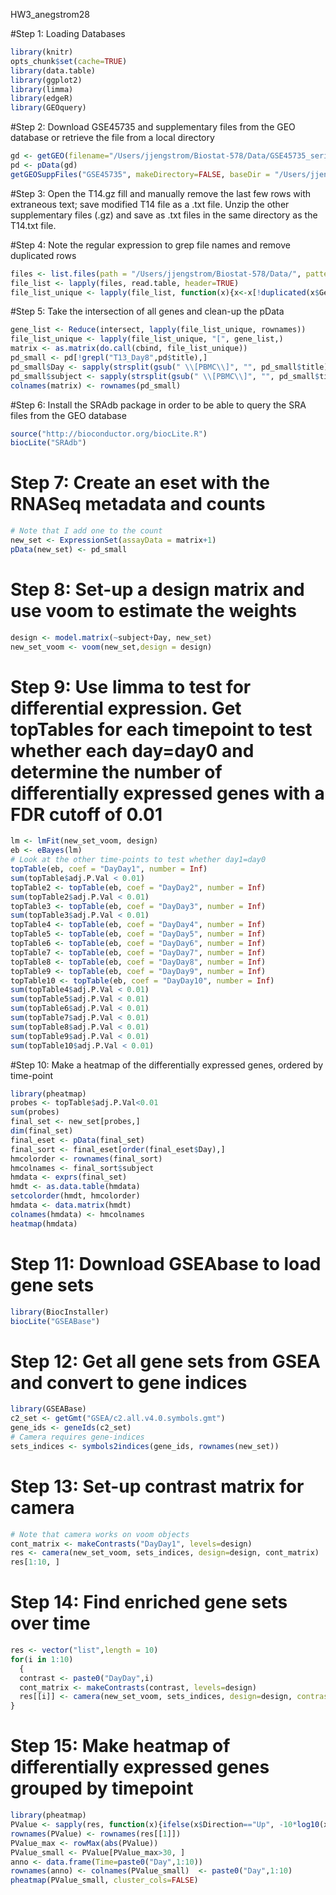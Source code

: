 HW3_anegstrom28

#Step 1: Loading Databases
```r
library(knitr)
opts_chunk$set(cache=TRUE)
library(data.table)
library(ggplot2)
library(limma)
library(edgeR)
library(GEOquery)
```

#Step 2: Download GSE45735 and supplementary files from the GEO database or retrieve the file from a local directory
```r
gd <- getGEO(filename="/Users/jjengstrom/Biostat-578/Data/GSE45735_series_matrix.txt.gz")
pd <- pData(gd)
getGEOSuppFiles("GSE45735", makeDirectory=FALSE, baseDir = "/Users/jjengstrom/Biostat-578/Data/")
```
#Step 3: Open the T14.gz fill and manually remove the last few rows with extraneous text; save modified T14 file as a .txt file. Unzip the other supplementary files (.gz) and save as .txt files in the same directory as the T14.txt file.

#Step 4: Note the regular expression to grep file names and remove duplicated rows
```r
files <- list.files(path = "/Users/jjengstrom/Biostat-578/Data/", pattern = "GSE45735_T.*.txt", full.names = TRUE)
file_list <- lapply(files, read.table, header=TRUE)
file_list_unique <- lapply(file_list, function(x){x<-x[!duplicated(x$Gene),]; x <- x[order(x$Gene),]; rownames(x) <- x$Gene; x[,-1]})
```
#Step 5: Take the intersection of all genes and clean-up the pData
```r
gene_list <- Reduce(intersect, lapply(file_list_unique, rownames))
file_list_unique <- lapply(file_list_unique, "[", gene_list,)
matrix <- as.matrix(do.call(cbind, file_list_unique))
pd_small <- pd[!grepl("T13_Day8",pd$title),]
pd_small$Day <- sapply(strsplit(gsub(" \\[PBMC\\]", "", pd_small$title),"_"),"[",2)
pd_small$subject <- sapply(strsplit(gsub(" \\[PBMC\\]", "", pd_small$title),"_"),"[",1)
colnames(matrix) <- rownames(pd_small)
```
#Step 6: Install the SRAdb package in order to be able to query the SRA files from the GEO database
```r
source("http://bioconductor.org/biocLite.R")
biocLite("SRAdb")
```
# Step 7: Create an eset with the RNASeq metadata and counts
```r
# Note that I add one to the count
new_set <- ExpressionSet(assayData = matrix+1)
pData(new_set) <- pd_small
```
# Step 8: Set-up a design matrix and use voom to estimate the weights
```r
design <- model.matrix(~subject+Day, new_set)
new_set_voom <- voom(new_set,design = design)
```
# Step 9: Use limma to test for differential expression. Get topTables for each timepoint to test whether each day=day0 and determine the number of differentially expressed genes with a FDR cutoff of 0.01
```r
lm <- lmFit(new_set_voom, design)
eb <- eBayes(lm)
# Look at the other time-points to test whether day1=day0
topTable(eb, coef = "DayDay1", number = Inf)
sum(topTable$adj.P.Val < 0.01)
topTable2 <- topTable(eb, coef = "DayDay2", number = Inf)
sum(topTable2$adj.P.Val < 0.01)
topTable3 <- topTable(eb, coef = "DayDay3", number = Inf)
sum(topTable3$adj.P.Val < 0.01)
topTable4 <- topTable(eb, coef = "DayDay4", number = Inf)
topTable5 <- topTable(eb, coef = "DayDay5", number = Inf)
topTable6 <- topTable(eb, coef = "DayDay6", number = Inf)
topTable7 <- topTable(eb, coef = "DayDay7", number = Inf)
topTable8 <- topTable(eb, coef = "DayDay8", number = Inf)
topTable9 <- topTable(eb, coef = "DayDay9", number = Inf)
topTable10 <- topTable(eb, coef = "DayDay10", number = Inf)
sum(topTable4$adj.P.Val < 0.01)
sum(topTable5$adj.P.Val < 0.01)
sum(topTable6$adj.P.Val < 0.01)
sum(topTable7$adj.P.Val < 0.01)
sum(topTable8$adj.P.Val < 0.01)
sum(topTable9$adj.P.Val < 0.01)
sum(topTable10$adj.P.Val < 0.01)
```

#Step 10: Make a heatmap of the differentially expressed genes, ordered by time-point
```r
library(pheatmap)
probes <- topTable$adj.P.Val<0.01
sum(probes)
final_set <- new_set[probes,]
dim(final_set)
final_eset <- pData(final_set)
final_sort <- final_eset[order(final_eset$Day),]
hmcolorder <- rownames(final_sort)
hmcolnames <- final_sort$subject
hmdata <- exprs(final_set)
hmdt <- as.data.table(hmdata)
setcolorder(hmdt, hmcolorder)
hmdata <- data.matrix(hmdt)
colnames(hmdata) <- hmcolnames
heatmap(hmdata)
```
# Step 11: Download GSEAbase to load gene sets
```r
library(BiocInstaller)
biocLite("GSEABase")
```
# Step 12: Get all gene sets from GSEA and convert to gene indices
```r
library(GSEABase)
c2_set <- getGmt("GSEA/c2.all.v4.0.symbols.gmt")
gene_ids <- geneIds(c2_set)
# Camera requires gene-indices
sets_indices <- symbols2indices(gene_ids, rownames(new_set))
```
# Step 13: Set-up contrast matrix for camera
```r
# Note that camera works on voom objects
cont_matrix <- makeContrasts("DayDay1", levels=design)
res <- camera(new_set_voom, sets_indices, design=design, cont_matrix)
res[1:10, ]
```
# Step 14: Find enriched gene sets over time
```r
res <- vector("list",length = 10)
for(i in 1:10)
  {
  contrast <- paste0("DayDay",i)
  cont_matrix <- makeContrasts(contrast, levels=design)
  res[[i]] <- camera(new_set_voom, sets_indices, design=design, contrast=cont_matrix, sort=FALSE)
}
```
# Step 15: Make heatmap of differentially expressed genes grouped by timepoint
```r
library(pheatmap)
PValue <- sapply(res, function(x){ifelse(x$Direction=="Up", -10*log10(x$PValue), 10*log10(x$PValue))})
rownames(PValue) <- rownames(res[[1]])
PValue_max <- rowMax(abs(PValue))
PValue_small <- PValue[PValue_max>30, ]
anno <- data.frame(Time=paste0("Day",1:10))
rownames(anno) <- colnames(PValue_small)  <- paste0("Day",1:10)
pheatmap(PValue_small, cluster_cols=FALSE)
```



